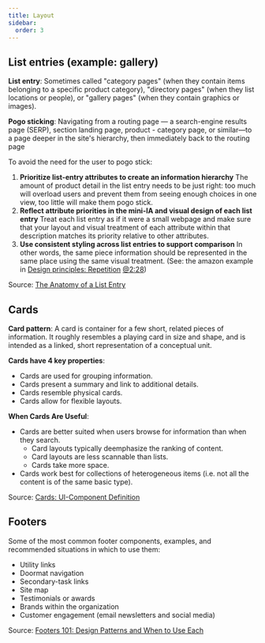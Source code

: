 ```yaml
---
title: Layout
sidebar:
  order: 3
---
```


## List entries (example: gallery)
**List entry**: Sometimes called "category pages" (when they contain items belonging to a specific product category), "directory pages" (when they list locations or people), or "gallery pages" (when they contain graphics or images).

**Pogo sticking**: Navigating from a routing page — a search-engine results page (SERP), section landing page, product - category page, or similar—to a page deeper in the site's hierarchy, then immediately back to the routing page

To avoid the need for the user to pogo stick:
1. **Prioritize list-entry attributes to create an information hierarchy**
    The amount of product detail in the list entry needs to be just right: too much will overload users and prevent them from seeing enough choices in one view, too little will make them pogo stick.
2. **Reflect attribute priorities in the mini-IA and visual design of each list entry**
    Treat each list entry as if it were a small webpage and make sure that your layout and visual treatment of each attribute within that description matches its priority relative to other attributes.
3. **Use consistent styling across list entries to support comparison**
     In other words, the same piece information should be represented in the same place using the same visual treatment. (See: the amazon example in [Design principles: Repetition](https://www.youtube.com/watch?v=8zhhc5pzE9Y) [@2:28](https://youtu.be/8zhhc5pzE9Y?t=148))

Source: [The Anatomy of a List Entry](https://www.nngroup.com/articles/list-entries/)

## Cards
**Card pattern**: A card is container for a few short, related pieces of information. It roughly resembles a playing card in size and shape, and is intended as a linked, short representation of a conceptual unit.

**Cards have 4 key properties**:
- Cards are used for grouping information. 
- Cards present a summary and link to additional details.
- Cards resemble physical cards.
- Cards allow for flexible layouts.

**When Cards Are Useful**:
- Cards are better suited when users browse for information than when they search.
    - Card layouts typically deemphasize the ranking of content.
    - Card layouts are less scannable than lists.
    - Cards take more space.
- Cards work best for collections of heterogeneous items (i.e. not all the content is of the same basic type).

Source: [Cards: UI-Component Definition](https://www.nngroup.com/articles/cards-component/)

## Footers
Some of the most common footer components, examples, and recommended situations in which to use them:
- Utility links
- Doormat navigation
- Secondary-task links
- Site map
- Testimonials or awards
- Brands within the organization
- Customer engagement (email newsletters and social media)

Source: [Footers 101: Design Patterns and When to Use Each](https://www.nngroup.com/articles/footers/)

